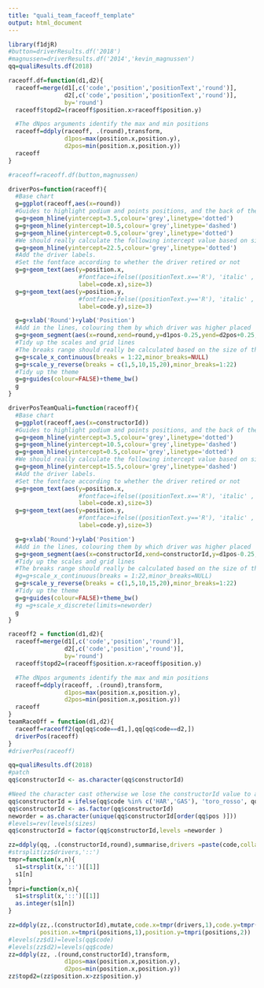 ```yaml
---
title: "quali_team_faceoff_template"
output: html_document
---
```

```r
library(f1djR)
#button=driverResults.df('2018')
#magnussen=driverResults.df('2014','kevin_magnussen')
qq=qualiResults.df(2018)
```

```r


raceoff.df=function(d1,d2){
  raceoff=merge(d1[,c('code','position','positionText','round')],
                d2[,c('code','position','positionText','round')],
                by='round')
  raceoff$topd2=(raceoff$position.x>raceoff$position.y)

  #The dNpos arguments identify the max and min positions
  raceoff=ddply(raceoff, .(round),transform,
                d1pos=max(position.x,position.y),
                d2pos=min(position.x,position.y))
  raceoff
}

#raceoff=raceoff.df(button,magnussen)

driverPos=function(raceoff){
  #Base chart
  g=ggplot(raceoff,aes(x=round))
  #Guides to highlight podium and points positions, and the back of the field
  g=g+geom_hline(yintercept=3.5,colour='grey',linetype='dotted')
  g=g+geom_hline(yintercept=10.5,colour='grey',linetype='dashed')
  g=g+geom_hline(yintercept=0.5,colour='grey',linetype='dotted')
  #We should really calculate the following intercept value based on size of the field
  g=g+geom_hline(yintercept=22.5,colour='grey',linetype='dotted')
  #Add the driver labels.
  #Set the fontface according to whether the driver retired or not
  g=g+geom_text(aes(y=position.x,
                    #fontface=ifelse((positionText.x=='R'), 'italic' , 'plain'),
                    label=code.x),size=3)
  g=g+geom_text(aes(y=position.y,
                    #fontface=ifelse((positionText.y=='R'), 'italic' , 'plain'),
                    label=code.y),size=3)

  g=g+xlab('Round')+ylab('Position')
  #Add in the lines, colouring them by which driver was higher placed
  g=g+geom_segment(aes(x=round,xend=round,y=d1pos-0.25,yend=d2pos+0.25,col=topd2))
  #Tidy up the scales and grid lines
  #The breaks range should really be calculated based on the size of the field
  g=g+scale_x_continuous(breaks = 1:22,minor_breaks=NULL)
  g=g+scale_y_reverse(breaks = c(1,5,10,15,20),minor_breaks=1:22)
  #Tidy up the theme
  g=g+guides(colour=FALSE)+theme_bw()
  g
}

driverPosTeamQuali=function(raceoff){
  #Base chart
  g=ggplot(raceoff,aes(x=constructorId))
  #Guides to highlight podium and points positions, and the back of the field
  g=g+geom_hline(yintercept=3.5,colour='grey',linetype='dotted')
  g=g+geom_hline(yintercept=10.5,colour='grey',linetype='dashed')
  g=g+geom_hline(yintercept=0.5,colour='grey',linetype='dotted')
  #We should really calculate the following intercept value based on size of the field
  g=g+geom_hline(yintercept=15.5,colour='grey',linetype='dashed')
  #Add the driver labels.
  #Set the fontface according to whether the driver retired or not
  g=g+geom_text(aes(y=position.x,
                    #fontface=ifelse((positionText.x=='R'), 'italic' , 'plain'),
                    label=code.x),size=3)
  g=g+geom_text(aes(y=position.y,
                    #fontface=ifelse((positionText.y=='R'), 'italic' , 'plain'),
                    label=code.y),size=3)

  g=g+xlab('Round')+ylab('Position')
  #Add in the lines, colouring them by which driver was higher placed
  g=g+geom_segment(aes(x=constructorId,xend=constructorId,y=d1pos-0.25,yend=d2pos+0.25,col=topd2))
  #Tidy up the scales and grid lines
  #The breaks range should really be calculated based on the size of the field
  #g=g+scale_x_continuous(breaks = 1:22,minor_breaks=NULL)
  g=g+scale_y_reverse(breaks = c(1,5,10,15,20),minor_breaks=1:22)
  #Tidy up the theme
  g=g+guides(colour=FALSE)+theme_bw()
  #g =g+scale_x_discrete(limits=neworder)
  g
}

raceoff2 = function(d1,d2){
  raceoff=merge(d1[,c('code','position','round')],
                d2[,c('code','position','round')],
                by='round')
  raceoff$topd2=(raceoff$position.x>raceoff$position.y)

  #The dNpos arguments identify the max and min positions
  raceoff=ddply(raceoff, .(round),transform,
                d1pos=max(position.x,position.y),
                d2pos=min(position.x,position.y))
  raceoff
}
teamRaceOff = function(d1,d2){
  raceoff=raceoff2(qq[qq$code==d1,],qq[qq$code==d2,])
  driverPos(raceoff)
}
#driverPos(raceoff)
```

```r
qq=qualiResults.df(2018)
#patch
qq$constructorId <- as.character(qq$constructorId)

#Need the character cast otherwise we lose the constructorId value to a factor number
qq$constructorId = ifelse(qq$code %in% c('HAR','GAS'), 'toro_rosso', qq$constructorId )
qq$constructorId <- as.factor(qq$constructorId)
neworder = as.character(unique(qq$constructorId[order(qq$pos )]))
#levels=rev(levels(sizes)
qq$constructorId = factor(qq$constructorId,levels =neworder )

zz=ddply(qq, .(constructorId,round),summarise,drivers =paste(code,collapse = "::"), positions=paste(position,collapse = "::"))
#strsplit(zz$drivers,'::')
tmpr=function(x,n){
  s1=strsplit(x,'::')[[1]]
  s1[n]
}
tmpri=function(x,n){
  s1=strsplit(x,'::')[[1]]
  as.integer(s1[n])
}

zz=ddply(zz,.(constructorId),mutate,code.x=tmpr(drivers,1),code.y=tmpr(drivers,2),
         position.x=tmpri(positions,1),position.y=tmpri(positions,2))
#levels(zz$d1)=levels(qq$code)
#levels(zz$d2)=levels(qq$code)
zz=ddply(zz, .(round,constructorId),transform,
                d1pos=max(position.x,position.y),
                d2pos=min(position.x,position.y))
zz$topd2=(zz$position.x>zz$position.y)
```
